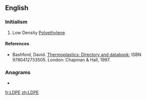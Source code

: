 ==English==

===Initialism===
{{rfc-header|Initialism}}
{{head|en|initialism}}

# {{lb|en|organic compound}} Low Density [[polyethylene|Polyethylene]]

====References====
* Bashford, David. [http://books.google.com/books?id=ycLq-EYaE0QC&dq=a.+schulman&source=gbs_navlinks_s Thermoplastics: Directory and databook]; ISBN 9780412733505. London: Chapman & Hall, 1997.

===Anagrams===
* {{l|en|pled}}

[[fr:LDPE]]
[[zh:LDPE]]